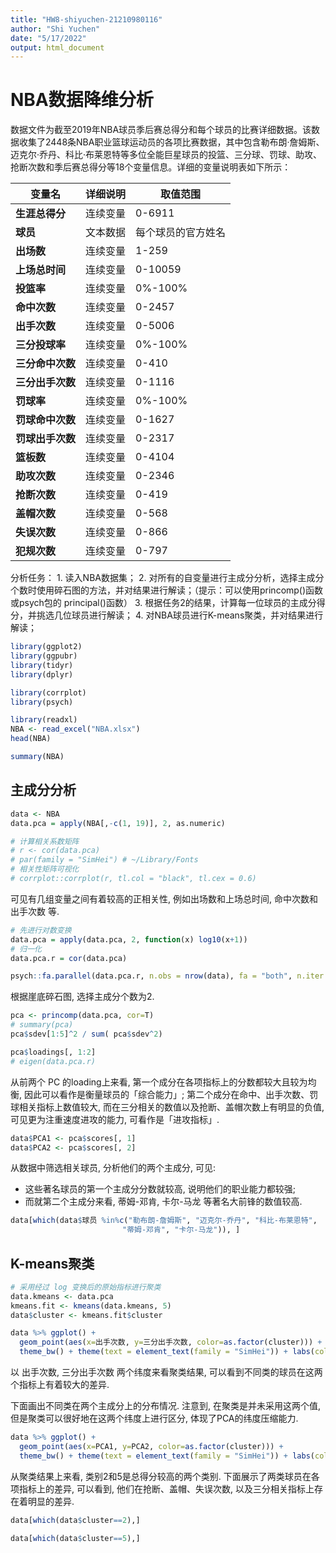 ```yaml
---
title: "HW8-shiyuchen-21210980116"
author: "Shi Yuchen"
date: "5/17/2022"
output: html_document
---
```


# NBA数据降维分析

数据文件为截至2019年NBA球员季后赛总得分和每个球员的比赛详细数据。该数据收集了2448条NBA职业篮球运动员的各项比赛数据，其中包含勒布朗·詹姆斯、迈克尔·乔丹、科比·布莱恩特等多位全能巨星球员的投篮、三分球、罚球、助攻、抢断次数和季后赛总得分等18个变量信息。详细的变量说明表如下所示：

| **变量名**       | **详细说明** | **取值范围**       |
| ---------------- | ------------ | ------------------ |
| **生涯总得分**   | 连续变量     | 0-6911             |
| **球员**         | 文本数据     | 每个球员的官方姓名 |
| **出场数**       | 连续变量     | 1-259              |
| **上场总时间**   | 连续变量     | 0-10059            |
| **投篮率**       | 连续变量     | 0%-100%            |
| **命中次数**     | 连续变量     | 0-2457             |
| **出手次数**     | 连续变量     | 0-5006             |
| **三分投球率**   | 连续变量     | 0%-100%            |
| **三分命中次数** | 连续变量     | 0-410              |
| **三分出手次数** | 连续变量     | 0-1116             |
| **罚球率**       | 连续变量     | 0%-100%            |
| **罚球命中次数** | 连续变量     | 0-1627             |
| **罚球出手次数** | 连续变量     | 0-2317             |
| **篮板数**       | 连续变量     | 0-4104             |
| **助攻次数**     | 连续变量     | 0-2346             |
| **抢断次数**     | 连续变量     | 0-419              |
| **盖帽次数**     | 连续变量     | 0-568              |
| **失误次数**     | 连续变量     | 0-866              |
| **犯规次数**     | 连续变量     | 0-797              |

分析任务：
1. 读入NBA数据集；
2. 对所有的自变量进行主成分分析，选择主成分个数时使用碎石图的方法，并对结果进行解读；（提示：可以使用princomp()函数或psych包的 principal()函数）
3. 根据任务2的结果，计算每一位球员的主成分得分，并挑选几位球员进行解读；
4. 对NBA球员进行K-means聚类，并对结果进行解读；



```r
library(ggplot2)
library(ggpubr)
library(tidyr)
library(dplyr)

library(corrplot)
library(psych)
```

```r
library(readxl)
NBA <- read_excel("NBA.xlsx")
head(NBA)
```
```r
summary(NBA)
```

## 主成分分析

```r
data <- NBA
data.pca = apply(NBA[,-c(1, 19)], 2, as.numeric)

# 计算相关系数矩阵
# r <- cor(data.pca)
# par(family = "SimHei") # ~/Library/Fonts
# 相关性矩阵可视化
# corrplot::corrplot(r, tl.col = "black", tl.cex = 0.6)
```

可见有几组变量之间有着较高的正相关性, 例如出场数和上场总时间, 命中次数和出手次数 等.

```r
# 先进行对数变换
data.pca = apply(data.pca, 2, function(x) log10(x+1))
# 归一化
data.pca.r = cor(data.pca)

psych::fa.parallel(data.pca.r, n.obs = nrow(data), fa = "both", n.iter = 100)
```

根据崖底碎石图, 选择主成分个数为2.


```r
pca <- princomp(data.pca, cor=T)
# summary(pca)
pca$sdev[1:5]^2 / sum( pca$sdev^2)
```

```r
pca$loadings[, 1:2]
# eigen(data.pca.r)
```

从前两个 PC 的loading上来看, 第一个成分在各项指标上的分数都较大且较为均衡, 因此可以看作是衡量球员的「综合能力」; 第二个成分在命中、出手次数、罚球相关指标上数值较大, 而在三分相关的数值以及抢断、盖帽次数上有明显的负值, 可见更为注重速度进攻的能力, 可看作是「进攻指标」.

```r
data$PCA1 <- pca$scores[, 1]
data$PCA2 <- pca$scores[, 2]
```

从数据中筛选相关球员, 分析他们的两个主成分, 可见:

- 这些著名球员的第一个主成分分数就较高, 说明他们的职业能力都较强;
- 而就第二个主成分来看, 蒂姆-邓肯, 卡尔-马龙 等著名大前锋的数值较高.

```r
data[which(data$球员 %in%c("勒布朗-詹姆斯", "迈克尔-乔丹", "科比-布莱恩特",
                         "蒂姆-邓肯", "卡尔-马龙")), ]
```


## K-means聚类

```r
# 采用经过 log 变换后的原始指标进行聚类
data.kmeans <- data.pca
kmeans.fit <- kmeans(data.kmeans, 5)
data$cluster <- kmeans.fit$cluster
```

```r
data %>% ggplot() +
  geom_point(aes(x=出手次数, y=三分出手次数, color=as.factor(cluster))) + 
  theme_bw() + theme(text = element_text(family = "SimHei")) + labs(color = "类")
```

以 出手次数, 三分出手次数 两个纬度来看聚类结果, 可以看到不同类的球员在这两个指标上有着较大的差异.

下面画出不同类在两个主成分上的分布情况. 注意到, 在聚类是并未采用这两个值, 但是聚类可以很好地在这两个纬度上进行区分, 体现了PCA的纬度压缩能力.

```r
data %>% ggplot() +
  geom_point(aes(x=PCA1, y=PCA2, color=as.factor(cluster))) + 
  theme_bw() + theme(text = element_text(family = "SimHei")) + labs(color = "类")
```

从聚类结果上来看, 类别2和5是总得分较高的两个类别. 下面展示了两类球员在各项指标上的差异, 可以看到, 他们在抢断、盖帽、失误次数, 以及三分相关指标上存在着明显的差异.

```r
data[which(data$cluster==2),]
```
```r
data[which(data$cluster==5),]
```



